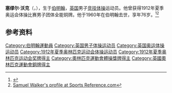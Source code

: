 {{NoteTA|G1=Sports}}
'''塞缪尔·沃克'''（{{lang-en|Samuel Walker}}，{{bd|1883年|10月5日|1960年|2月29日}}），生于[[伯明翰|伯明翰]]，[[英国|英国]]男子[[竞技体操|竞技体操]]运动员。他曾获得1912年夏季奥运会体操比赛男子团体全能铜牌。他于1960年在伯明翰去世，享年76岁。<ref>{{Cite web|title=Samuel WALKER|url=https://www.olympic.org/samuel-walker|accessdate=2021-03-25|work=International Olympic Committee|archive-date=2017-11-16|archive-url=https://web.archive.org/web/20171116191637/https://www.olympic.org/Samuel-Walker|dead-url=no}}</ref><ref>[https://web.archive.org/web/20200418042912/https://www.sports-reference.com/olympics/athletes/wa/samuel-walker-1.html Samuel Walker's profile at Sports Reference.com]</ref>

== 参考资料 ==
{{reflist}}

{{Authority control}}
{{DEFAULTSORT:Walker, Samuel}}
[[Category:伯明翰運動員|Category:伯明翰運動員]]
[[Category:英国男子体操运动员|Category:英国男子体操运动员]]
[[Category:英国奥运体操运动员|Category:英国奥运体操运动员]]
[[Category:1912年夏季奥林匹克运动会体操运动员|Category:1912年夏季奥林匹克运动会体操运动员]]
[[Category:1912年夏季奥林匹克运动会奖牌得主|Category:1912年夏季奥林匹克运动会奖牌得主]]
[[Category:奧林匹克運動會體操獎牌得主|Category:奧林匹克運動會體操獎牌得主]]
[[Category:英國奧林匹克運動會銅牌得主|Category:英國奧林匹克運動會銅牌得主]]